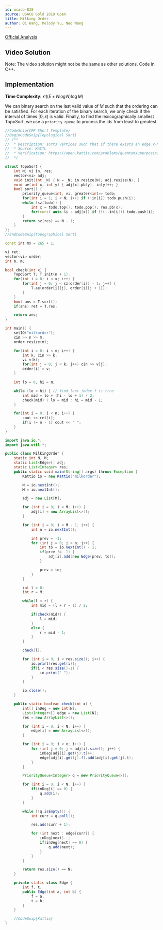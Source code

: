 ```yaml
---
id: usaco-838
source: USACO Gold 2018 Open
title: Milking Order
author: Qi Wang, Melody Yu, Neo Wang
---
```


[Official Analysis](http://www.usaco.org/current/data/sol_milkorder_gold_open18.html)

## Video Solution

Note: The video solution might not be the same as other solutions. Code in C++.

<Youtube id="OaL9vEkShyk" />

## Implementation

**Time Complexity:** $\mathcal{O}((E + N \log N) \log M)$

We can binary search on the last valid value of $M$ such that the ordering can
be satisfied. For each iteration of the binary search, we only check if the
interval of times $[0, x)$ is valid. Finally, to
find the lexicographically smallest TopoSort, we use a `priority_queue` to process
the ids from least to greatest.

<LanguageSection>

<CPPSection>

```cpp
//CodeSnip{CPP Short Template}
//BeginCodeSnip{Topological Sort}
// /**
//  * Description: sorts vertices such that if there exists an edge x->y, then x goes before y
//  * Source: KACTL
//  * Verification: https://open.kattis.com/problems/quantumsuperposition
//  */

struct TopoSort {
	int N; vi in, res;
	vector<vi> adj;
	void init(int _N) { N = _N; in.resize(N); adj.resize(N); }
	void ae(int x, int y) { adj[x].pb(y), in[y]++; }
	bool sort() {
		priority_queue<int, vi, greater<int>> todo;
		for(int i = 1; i < N; i++) if (!in[i]) todo.push(i);
		while (sz(todo)) {
			int x = todo.top(); todo.pop(); res.pb(x);
			for(const auto &i : adj[x]) if (!(--in[i])) todo.push(i);
		}
		return sz(res) == N - 1;
	}
};
//EndCodeSnip{Topographical Sort}

const int mx = 2e5 + 1;

vi ret;
vector<vi> order;
int n, m;

bool check(int x) {
	TopoSort T; T.init(n + 1);
	for(int i = 0; i < x; i++) {
		for(int j = 0; j < sz(order[i]) - 1; j++) {
			T.ae(order[i][j], order[i][j + 1]);
		}
	}
	bool ans = T.sort();
	if(ans) ret = T.res;

	return ans;
}

int main() {
	setIO("milkorder");
	cin >> n >> m;
	order.resize(m);

	for(int i = 0; i < m; i++) {
		int k; cin >> k;
		vi v(k);
		for(int j = 0; j < k; j++) cin >> v[j];
		order[i] = v;
	}

	int lo = 0, hi = m;

	while (lo < hi) { // find last index f is true
		int mid = lo + (hi - lo + 1) / 2;
		check(mid) ? lo = mid : hi = mid - 1;
	}

	for(int i = 0; i < n; i++) {
		cout << ret[i];
		if(i != n - 1) cout << " ";
	}
}
```

</CPPSection>

<JavaSection>

```java
import java.io.*;
import java.util.*;

public class MilkingOrder {
	static int N, M;
	static List<Edge>[] adj;
	static List<Integer> res;
	public static void main(String[] args) throws Exception {
		Kattio io = new Kattio("milkorder");

		N = io.nextInt();
		M = io.nextInt();

		adj = new List[M];

		for (int i = 0; i < M; i++) {
			adj[i] = new ArrayList<>();
		}

		for (int i = 0; i < M - 1; i++) {
			int n = io.nextInt();

			int prev = -1;
			for (int j = 0; j < n; j++) {
				int to = io.nextInt() - 1;
				if(prev != -1) {
					adj[i].add(new Edge(prev, to));
				}

				prev = to;
			}
		}

		int l = 0;
		int r = M;

		while(l < r) {
			int mid = (l + r + 1) / 2;

			if(check(mid)) {
				l = mid;
			}
			else {
				r = mid - 1;
			}
		}

		check(l);

		for (int i = 0; i < res.size(); i++) {
			io.print(res.get(i));
			if(i < res.size()-1) {
				io.print(" ");
			}
		}

		io.close();
	}

	public static boolean check(int x) {
		int[] inDeg = new int[N];
		List<Integer>[] edge = new List[N];
		res = new ArrayList<>();

		for (int i = 0; i < N; i++) {
			edge[i] = new ArrayList<>();
		}

		for (int i = 0; i < x; i++) {
			for (int j = 0; j < adj[i].size(); j++) {
				inDeg[adj[i].get(j).t]++;
				edge[adj[i].get(j).f].add(adj[i].get(j).t);
			}
		}

		PriorityQueue<Integer> q = new PriorityQueue<>();

		for (int i = 0; i < N; i++) {
			if(inDeg[i] == 0) {
				q.add(i);
			}
		}

		while (!q.isEmpty()) {
			int curr = q.poll();

			res.add(curr + 1);

			for (int next : edge[curr]) {
				inDeg[next]--;
				if(inDeg[next] == 0) {
					q.add(next);
				}
			}
		}

		return res.size() == N;
	}

	private static class Edge {
		int f, t;
		public Edge(int a, int b) {
			f = a;
			t = b;
		}
	}

	//CodeSnip{Kattio}
}

```

</JavaSection>

</LanguageSection>
